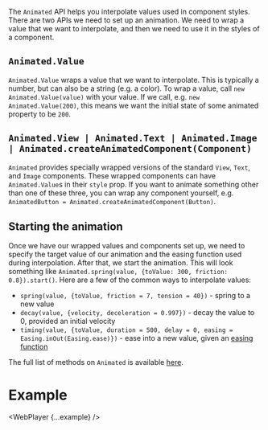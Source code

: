 
The `Animated` API helps you interpolate values used in component styles. There are two APIs we need to set up an animation. We need to wrap a value that we want to interpolate, and then we need to use it in the styles of a component.

## **`Animated.Value`**

`Animated.Value` wraps a value that we want to interpolate. This is typically a number, but can also be a string (e.g. a color). To wrap a value, call `new Animated.Value(value)` with your value. If we call, e.g. `new Animated.Value(200)`, this means we want the initial state of some animated property to be `200`.

## **`Animated.View | Animated.Text | Animated.Image | Animated.createAnimatedComponent(Component)`**

`Animated` provides specially wrapped versions of the standard `View`, `Text`, and `Image` components. These wrapped components can have `Animated.Value`s in their `style` prop. If you want to animate something other than one of these three, you can wrap any component yourself, e.g. `AnimatedButton = Animated.createAnimatedComponent(Button)`.

## Starting the animation

Once we have our wrapped values and components set up, we need to specify the target value of our animation and the easing function used during interpolation. After that, we start the animation. This will look something like `Animated.spring(value, {toValue: 300, friction: 0.8}).start()`. Here are a few of the common ways to interpolate values:

- `spring(value, {toValue, friction = 7, tension = 40})` - spring to a new value
- `decay(value, {velocity, deceleration = 0.997})` - decay the value to 0, provided an initial velocity
- `timing(value, {toValue, duration = 500, delay = 0, easing = Easing.inOut(Easing.ease)})` - ease into a new value, given an [easing function](https://facebook.github.io/react-native/docs/easing.html)

The full list of methods on `Animated` is available [here](https://facebook.github.io/react-native/docs/animated.html#methods).

# Example

<WebPlayer {...example} />
